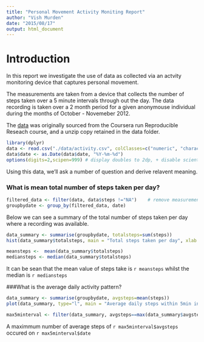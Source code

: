 ```yaml
---
title: "Personal Movement Activity Moniting Report"
author: "Vish Murden"
date: "2015/08/17"
output: html_document
---
```


# Introduction

In this report we investigate the use of data as collected via an actvity monitoring device that captures personal movement. 

The measurements are taken from a device that collects the number of steps taken over a 5 minute intervals through out the day. The data recording is taken over a 2 month period for a given anonymouse individual during the months of October - Novemeber 2012.

The [data](https://d396qusza40orc.cloudfront.net/repdata%2Fdata%2Factivity.zip) was originally sourced from the Coursera run Reproducible Reseach course, and a unzip copy retained in the data folder.

```r
library(dplyr)
data <- read.csv("./data/activity.csv", colClasses=c("numeric", "character", "numeric"))
data$date <- as.Date(data$date, "%Y-%m-%d")
options(digits=2,scipen=999) # display doubles to 2dp, + disable scientific notation

```

Using this data, we'll ask a number of question and derive relavent meaning.

### What is mean total number of steps taken per day?

```r
filtered_data <- filter(data, data$steps !="NA")    # remove measurements where we have no data
groupbydate <- group_by(filtered_data, date)
```

Below we can see a summary of the total number of steps taken per day where a recording was available.

```r
data_summary <- summarise(groupbydate, totalsteps=sum(steps))
hist(data_summary$totalsteps, main = "Total steps taken per day", xlab = "Steps")
```


```r
meansteps <-  mean(data_summary$totalsteps)
mediansteps <- median(data_summary$totalsteps)
```


It can be sean that the mean value of steps take is `r meansteps` whilst the median is `r mediansteps`

###What is the average daily activity pattern?

```r
data_summary <- summarise(groupbydate, avgsteps=mean(steps))
plot(data_summary, type="l", main = "Average daily steps within 5min interval", ylab = "Steps", xlab = "Date")
```

```r
max5minterval <- filter(data_summary, avgsteps==max(data_summary$avgsteps))                        
```

A maximmum number of average steps of `r max5minterval$avgsteps` occured on `r max5minterval$date`
